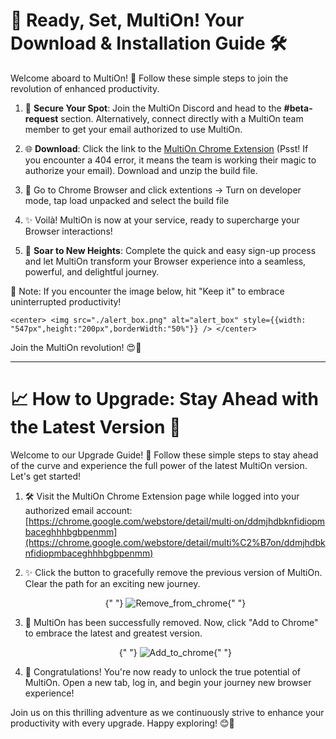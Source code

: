 # 🚀 Ready, Set, MultiOn! Your Download & Installation Guide 🛠️

Welcome aboard to MultiOn! 🎉 Follow these simple steps to join the revolution of enhanced productivity.

1. 📨 **Secure Your Spot**: Join the MultiOn Discord and head to the **#beta-request** section. Alternatively, connect directly with a MultiOn team member to get your email authorized to use MultiOn.

2. 🌐 **Download**: Click the link to the [MultiOn Chrome Extension](https://drive.google.com/file/d/1gu546V6XrXNNgUXDk8YuytFW5Z8gz-lk/view?usp=sharing) (Psst! If you encounter a 404 error, it means the team is working their magic to authorize your email). Download and unzip the build file. 

3. 🚀 Go to Chrome Browser and click extentions -> Turn on developer mode, tap load unpacked and select the build file

4. ✨ Voilà! MultiOn is now at your service, ready to supercharge your Browser interactions!

5. 🌈 **Soar to New Heights**: Complete the quick and easy sign-up process and let MultiOn transform your Browser experience into a seamless, powerful, and delightful journey.

🔔 Note: If you encounter the image below, hit "Keep it" to embrace uninterrupted productivity!

    <center> <img src="./alert_box.png" alt="alert_box" style={{width: "547px",height:"200px",borderWidth:"50%"}} /> </center>

Join the MultiOn revolution! 😍🚀

---

# 📈 How to Upgrade: Stay Ahead with the Latest Version 🚀

Welcome to our Upgrade Guide! 🎉 Follow these simple steps to stay ahead of the curve and experience the full power of the latest MultiOn version. Let's get started!

1. 🛠️ Visit the MultiOn Chrome Extension page while logged into your authorized email account: [https://chrome.google.com/webstore/detail/multi·on/ddmjhdbknfidiopmbaceghhhbgbpenmm](https://chrome.google.com/webstore/detail/multi%C2%B7on/ddmjhdbknfidiopmbaceghhhbgbpenmm)

2. ✨ Click the button to gracefully remove the previous version of MultiOn. Clear the path for an exciting new journey.

   <center>
     {" "}
     <img
       src="./Remove_from_chrome.png"
       alt="Remove_from_chrome"
       style={{ width: "147px", height: "36px", borderWidth: "50%" }}
     />{" "}
   </center>

3. 🚀 MultiOn has been successfully removed. Now, click "Add to Chrome" to embrace the latest and greatest version.

   <center>
     {" "}
     <img
       src="./Add_to_chrome.png"
       alt="Add_to_chrome"
       style={{ width: "147px", height: "36px", borderWidth: "50%" }}
     />{" "}
   </center>

4. 🌟 Congratulations! You're now ready to unlock the true potential of MultiOn. Open a new tab, log in, and begin your journey new browser experience!

Join us on this thrilling adventure as we continuously strive to enhance your productivity with every upgrade. Happy exploring! 😊🚀
